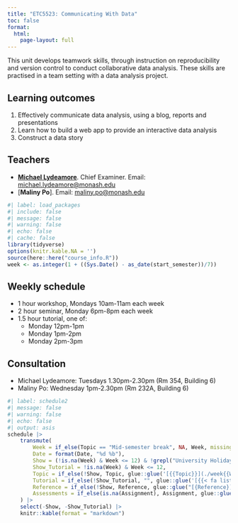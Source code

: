 ```yaml
---
title: "ETC5523: Communicating With Data"
toc: false
format:
  html:
    page-layout: full
---
```


This unit develops teamwork skills, through instruction on reproducibility and version control to conduct collaborative data analysis. These skills are practised in a team setting with a data analysis project.

## Learning outcomes

1. Effectively communicate data analysis, using a blog, reports and presentations
2. Learn how to build a web app to provide an interactive data analysis
3. Construct a data story

## Teachers

* [**Michael Lydeamore**](https://www.michaellydeamore.com). Chief Examiner. Email: [michael.lydeamore@monash.edu](mailto:michael.lydeamore@monash.edu)
* [**Maliny Po**]. Email: [maliny.po@monash.edu](mailto:maliny.po@monash.edu)

```r
#| label: load_packages
#| include: false
#| message: false
#| warning: false
#| echo: false
#| cache: false
library(tidyverse)
options(knitr.kable.NA = '')
source(here::here("course_info.R"))
week <- as.integer(1 + ((Sys.Date() - as_date(start_semester))/7))
```

## Weekly schedule

* 1 hour workshop, Mondays 10am-11am each week
* 2 hour seminar, Monday 6pm-8pm each week
* 1.5 hour tutorial, one of:
  * Monday 12pm-1pm
  * Monday 1pm-2pm
  * Monday 2pm-3pm

## Consultation

* Michael Lydeamore: Tuesdays 1.30pm-2.30pm (Rm 354, Building 6)
* Maliny Po: Wednesday 1pm-2.30pm (Rm 232A, Building 6)

```r
#| label: schedule2
#| message: false
#| warning: false
#| echo: false
#| output: asis
schedule |>
    transmute(
        Week = if_else(Topic == "Mid-semester break", NA, Week, missing = Week),
        Date = format(Date, "%d %b"),
        Show = (!is.na(Week) & Week <= 12) & !grepl("University Holiday", Topic) & file.exists(glue::glue("./week{Week}/index.qmd")),
        Show_Tutorial = !is.na(Week) & Week <= 12,
        Topic = if_else(!Show, Topic, glue::glue('[{{Topic}}](./week{{Week}}/index.html){target="_blank"}', .open = "{{", .close = "}}")),
        Tutorial = if_else(!Show_Tutorial, "", glue::glue('[{{< fa list-check >}}](./week{{{Week}}}/tutorial/index.html){target="_blank"}', .open = "{{{", .close = "}}}")),
        Reference = if_else(!Show, Reference, glue::glue("[{Reference}]({Reference_URL})")),
        Assessments = if_else(is.na(Assignment), Assignment, glue::glue("[{Assignment}]({File})"))
    ) |>
    select(-Show, -Show_Tutorial) |>
    knitr::kable(format = "markdown")
```